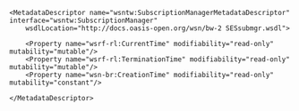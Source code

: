 <?xml version="1.0"?>
<Definitions xmlns="http://docs.oasis-open.org/wsrf/rmd-1"
    targetNamespace="http://docs.oasis-open.org/wsn/bw-2" xmlns:wsntw="http://docs.oasis-open.org/wsn/bw-2" 
    xmlns:wsrl="http://docs.oasis-open.org/wsrf/rl-2"
    xmlns:wsrf-rl="http://docs.oasis-open.org/wsrf/rl-2"
    xmlns:wsrf-bf="http://docs.oasis-open.org/wsrf/bf-2"
    xmlns:wsn-br="http://docs.oasis-open.org/wsn/br-2">

    <MetadataDescriptor name="wsntw:SubscriptionManagerMetadataDescriptor" interface="wsntw:SubscriptionManager"
        wsdlLocation="http://docs.oasis-open.org/wsn/bw-2 SESsubmgr.wsdl">

        <Property name="wsrf-rl:CurrentTime" modifiability="read-only" mutability="mutable"/>
        <Property name="wsrf-rl:TerminationTime" modifiability="read-only" mutability="mutable"/>
        <Property name="wsn-br:CreationTime" modifiability="read-only" mutability="constant"/>

    </MetadataDescriptor>

</Definitions>
